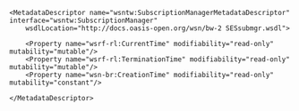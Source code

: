 <?xml version="1.0"?>
<Definitions xmlns="http://docs.oasis-open.org/wsrf/rmd-1"
    targetNamespace="http://docs.oasis-open.org/wsn/bw-2" xmlns:wsntw="http://docs.oasis-open.org/wsn/bw-2" 
    xmlns:wsrl="http://docs.oasis-open.org/wsrf/rl-2"
    xmlns:wsrf-rl="http://docs.oasis-open.org/wsrf/rl-2"
    xmlns:wsrf-bf="http://docs.oasis-open.org/wsrf/bf-2"
    xmlns:wsn-br="http://docs.oasis-open.org/wsn/br-2">

    <MetadataDescriptor name="wsntw:SubscriptionManagerMetadataDescriptor" interface="wsntw:SubscriptionManager"
        wsdlLocation="http://docs.oasis-open.org/wsn/bw-2 SESsubmgr.wsdl">

        <Property name="wsrf-rl:CurrentTime" modifiability="read-only" mutability="mutable"/>
        <Property name="wsrf-rl:TerminationTime" modifiability="read-only" mutability="mutable"/>
        <Property name="wsn-br:CreationTime" modifiability="read-only" mutability="constant"/>

    </MetadataDescriptor>

</Definitions>
